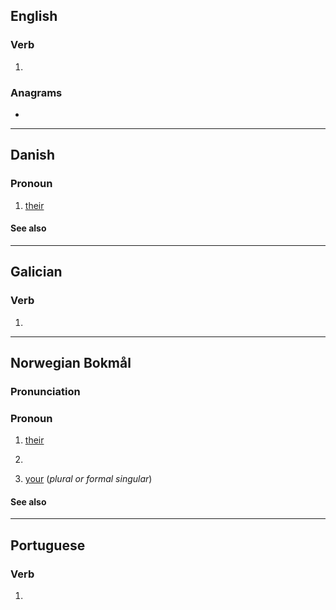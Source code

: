 {{also|Deres|dereš|de res|dere's}}
==English==

===Verb===
{{head|en|verb form}}

# {{en-third-person singular of|dere}}

===Anagrams===
* {{anagrams|en|a=deers|DEERS|Seder|deers|drees|redes|reeds|resed|seder}}

----

==Danish==

===Pronoun===
{{head|da|pronoun|nominative|de|objective|dem}}

# [[their]] {{gloss|3rd person plural, possessive}}

====See also====
{{Danish personal pronouns}}

----

==Galician==

===Verb===
{{gl-verb-form}}

# {{inflection of|gl|dar||2|s|futr|subj}}

----

==Norwegian Bokmål==

===Pronunciation===
{{rfp|nb}}

===Pronoun===
{{head|nb|pronoun}}

# [[their]] {{qualifier|possessive determiner}}
# {{l|en|theirs}} {{qualifier|possessive pronoun}}
# [[your]] (''plural or formal singular'')

====See also====
{{nb-pers-pron}}

----

==Portuguese==

===Verb===
{{head|pt|verb form}}

# {{inflection of|pt|dar||2|s|futr|subj}}